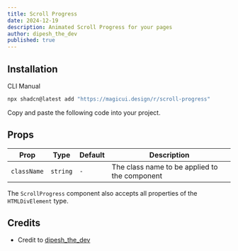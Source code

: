 ```yaml
---
title: Scroll Progress
date: 2024-12-19
description: Animated Scroll Progress for your pages
author: dipesh_the_dev
published: true
---
```


<ComponentPreview name="scroll-progress-demo" />

## Installation

<Tabs defaultValue="cli">
<TabsList>
    <TabsTrigger value="cli">CLI</TabsTrigger>
    <TabsTrigger value="manual">Manual</TabsTrigger>
</TabsList>
<TabsContent value="cli">

```bash
npx shadcn@latest add "https://magicui.design/r/scroll-progress"
```

</TabsContent>

<TabsContent value="manual">

<Steps>

<Step>Copy and paste the following code into your project.</Step>

<ComponentSource name="scroll-progress" />

</Steps>

</TabsContent>

</Tabs>

## Props

| Prop        | Type     | Default | Description                                   |
| ----------- | -------- | ------- | --------------------------------------------- |
| `className` | `string` | `-`     | The class name to be applied to the component |

The `ScrollProgress` component also accepts all properties of the `HTMLDivElement` type.

## Credits

- Credit to [dipesh_the_dev](https://twitter.com/dipesh_the_dev)
